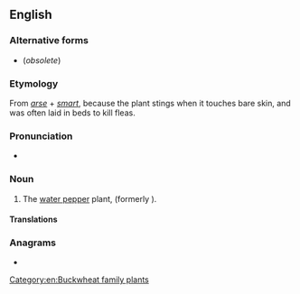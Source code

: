 ==English==

===Alternative forms===
* {{l|en|arsmart}} (''obsolete'')

===Etymology===
From ''[[arse]]'' + ''[[smart]]'', because the plant stings when it touches bare skin, and was often laid in beds to kill fleas.

===Pronunciation===
* {{IPA|/ˈɑːsmɑːt/|lang=en}}

===Noun===
{{en-noun|-}}

# The [[water pepper]] plant, {{taxlink|Persicaria hydropiper|species|noshow=1}} (formerly {{taxlink|Polygonum hydropiper|species|noshow=1}}).

====Translations====
{{trans-see|hydropiper}}

===Anagrams===
* {{l|en|smart arse}}

[[Category:en:Buckwheat family plants]]